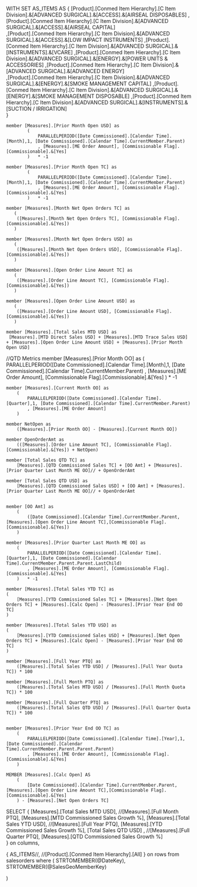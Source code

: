 ﻿WITH 
	SET AS_ITEMS AS {
			[Product].[Conmed Item Hierarchy].[C Item Division].&[ADVANCED SURGICAL].&[ACCESS].&[AIRSEAL DISPOSABLES]
			,[Product].[Conmed Item Hierarchy].[C Item Division].&[ADVANCED SURGICAL].&[ACCESS].&[AIRSEAL CAPITAL]		
			,[Product].[Conmed Item Hierarchy].[C Item Division].&[ADVANCED SURGICAL].&[ACCESS].&[LOW IMPACT INSTRUMENTS]
			,[Product].[Conmed Item Hierarchy].[C Item Division].&[ADVANCED SURGICAL].&[INSTRUMENTS].&[VCARE]
			,[Product].[Conmed Item Hierarchy].[C Item Division].&[ADVANCED SURGICAL].&[ENERGY].&[POWER UNITS & ACCESSORIES]
			,[Product].[Conmed Item Hierarchy].[C Item Division].&[ADVANCED SURGICAL].&[ADVANCED ENERGY]			
			,[Product].[Conmed Item Hierarchy].[C Item Division].&[ADVANCED SURGICAL].&[ENERGY].&[SMOKE MANAGEMENT CAPITAL]
			,[Product].[Conmed Item Hierarchy].[C Item Division].&[ADVANCED SURGICAL].&[ENERGY].&[SMOKE MANAGEMENT DISPOSABLE]
			,[Product].[Conmed Item Hierarchy].[C Item Division].&[ADVANCED SURGICAL].&[INSTRUMENTS].&[SUCTION / IRRIGATION]						
		}

	member [Measures].[Prior Month Open USD] as
			(
				PARALLELPERIOD([Date Commissioned].[Calendar Time].[Month],1, [Date Commissioned].[Calendar Time].CurrentMember.Parent)
				, [Measures].[ME Order Amount], [Commissionable Flag].[Commissionable].&[Yes]
			)	* -1	

	member [Measures].[Prior Month Open TC] as
			(
				PARALLELPERIOD([Date Commissioned].[Calendar Time].[Month],1, [Date Commissioned].[Calendar Time].CurrentMember.Parent)
				, [Measures].[ME Order Amount], [Commissionable Flag].[Commissionable].&[Yes]
			)	* -1	
	   
	member [Measures].[Month Net Open Orders TC] as
	   ( 
		([Measures].[Month Net Open Orders TC], [Commissionable Flag].[Commissionable].&[Yes])	
	   )  
	   
	member [Measures].[Month Net Open Orders USD] as
	   ( 
		([Measures].[Month Net Open Orders USD], [Commissionable Flag].[Commissionable].&[Yes])		
	   )   
   
	member [Measures].[Open Order Line Amount TC] as
	   ( 
		([Measures].[Order Line Amount TC], [Commissionable Flag].[Commissionable].&[Yes]) 	
	   )       
	   
	member [Measures].[Open Order Line Amount USD] as
	   ( 
		([Measures].[Order Line Amount USD], [Commissionable Flag].[Commissionable].&[Yes]) 		
	   )    

	member [Measures].[Total Sales MTD USD] as
	 [Measures].[MTD Direct Sales USD] + [Measures].[MTD Trace Sales USD] + [Measures].[Open Order Line Amount USD] + [Measures].[Prior Month Open USD]
	 

//QTD Metrics
	member [Measures].[Prior Month OO] as
		(
			PARALLELPERIOD([Date Commissioned].[Calendar Time].[Month],1, [Date Commissioned].[Calendar Time].CurrentMember.Parent)
			, [Measures].[ME Order Amount], [Commissionable Flag].[Commissionable].&[Yes]
		)	* -1	

	member [Measures].[Current Month OO] as
		(
			PARALLELPERIOD([Date Commissioned].[Calendar Time].[Quarter],1, [Date Commissioned].[Calendar Time].CurrentMember.Parent)
			, [Measures].[ME Order Amount]
		)		 		     
             
	member NetOpen as
		([Measures].[Prior Month OO] - [Measures].[Current Month OO])
	
	member OpenOrderAmt as
		(([Measures].[Order Line Amount TC], [Commissionable Flag].[Commissionable].&[Yes]) + NetOpen)
		
	member [Total Sales QTD TC] as
		[Measures].[QTD Commissioned Sales TC] + [OO Amt] + [Measures].[Prior Quarter Last Month ME OO]// + OpenOrderAmt
		
	member [Total Sales QTD USD] as
		[Measures].[QTD Commissioned Sales USD] + [OO Amt] + [Measures].[Prior Quarter Last Month ME OO]// + OpenOrderAmt		
		

	member [OO Amt] as
		(
			([Date Commissioned].[Calendar Time].CurrentMember.Parent,[Measures].[Open Order Line Amount TC],[Commissionable Flag].[Commissionable].&[Yes])
		)
		
	member [Measures].[Prior Quarter Last Month ME OO] as
		(
			PARALLELPERIOD([Date Commissioned].[Calendar Time].[Quarter],1, [Date Commissioned].[Calendar Time].CurrentMember.Parent.Parent.LastChild)
			, [Measures].[ME Order Amount], [Commissionable Flag].[Commissionable].&[Yes]
		)	* -1	
		
	member [Measures].[Total Sales YTD TC] as
	(
		[Measures].[YTD Commissioned Sales TC] + [Measures].[Net Open Orders TC] + [Measures].[Calc Open] - [Measures].[Prior Year End OO TC]
	)	 
	
	member [Measures].[Total Sales YTD USD] as
	(
		[Measures].[YTD Commissioned Sales USD] + [Measures].[Net Open Orders TC] + [Measures].[Calc Open] - [Measures].[Prior Year End OO TC]
	)		
	
	member [Measures].[Full Year PTQ] as
		([Measures].[Total Sales YTD USD] / [Measures].[Full Year Quota TC]) * 100	
		
	member [Measures].[Full Month PTQ] as
		([Measures].[Total Sales MTD USD] / [Measures].[Full Month Quota TC]) * 100	
		
	member [Measures].[Full Quarter PTQ] as
		([Measures].[Total Sales QTD USD] / [Measures].[Full Quarter Quota TC]) * 100						
	
	
	member [Measures].[Prior Year End OO TC] as
		(
			PARALLELPERIOD([Date Commissioned].[Calendar Time].[Year],1, [Date Commissioned].[Calendar Time].CurrentMember.Parent.Parent.Parent)
			, [Measures].[ME Order Amount], [Commissionable Flag].[Commissionable].&[Yes]
		)	
		
	MEMBER [Measures].[Calc Open] AS
		(
			[Date Commissioned].[Calendar Time].CurrentMember.Parent,[Measures].[Open Order Line Amount TC],[Commissionable Flag].[Commissionable].&[Yes]
		) - [Measures].[Net Open Orders TC]	

SELECT 
{
	[Measures].[Total Sales MTD USD],
	//[Measures].[Full Month PTQ],
	[Measures].[MTD Commissioned Sales Growth %],
	[Measures].[Total Sales YTD USD],
	//[Measures].[Full Year PTQ],
	[Measures].[YTD Commissioned Sales Growth %],
	[Total Sales QTD USD] ,
	//[Measures].[Full Quarter PTQ],
	[Measures].[QTD Commissioned Sales Growth %]	
} on columns,

{
	AS_ITEMS//,
	//[Product].[Conmed Item Hierarchy].[All]
}
on rows
from salesorders
where 
(
	STRTOMEMBER(@DateKey),
	STRTOMEMBER(@SalesGeoMemberKey)	

)
